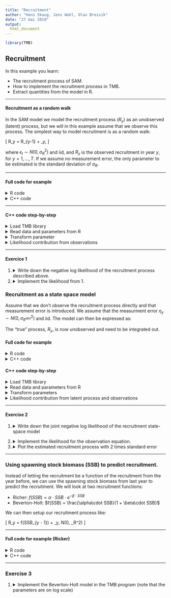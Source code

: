 ```yaml
---
title: "Recruitment"
author: "Hans Skaug, Jens Wahl, Olav Breivik"
date: "27 mai 2019"
output: 
  html_document
---
```



```r
library(TMB)
```

## **Recruitment**
In this example you learn: 

* The recruitment process of SAM.
* How to implement the recruitment process in TMB.
* Extract quantities from the model in R.

***
#### Recruitment as a random walk

In the SAM model we model the recruitment process ($R_y$) as an unobserved (latent) process, but we will in this example assume that we observe this process. The simplest way to model recruitment is as a random walk: 

\[
  \log R_y = \log R_{y-1} + \epsilon_y, 
\]

where $\epsilon_t \sim N(0, \sigma_R^2)$ and iid, and $R_y$ is the observed recruitment in year $y$, for $y = 1, \ldots, T$. If we assume no measurement error, the only parameter to be estimated is the standard deviation of $\sigma_R$. 

***
#### Full code for example
<details>
  <summary> R code </summary>
```r
# Load data
load("Robs.RData")

# Compile TMB code for for random walk
compile("recruitment.cpp")
dyn.load(dynlib("recruitment"))

# Prepare for TMB
param <- list(log_sigma_r = -0.5)
data <- list(Robs = Robs$Robs)


# Make objective function
obj <- MakeADFun(data, param, DLL = "recruitment")
opt <- nlminb(obj$par, obj$fn, obj$gr, control = list(trace = FALSE))

# Get standard deviations
rep <- sdreport(obj)
summary(rep)

```
</details>

<details> 
  <summary> C++ code </summary>
```c++
#include <TMB.hpp>

template<class Type> 
Type objective_function<Type>::operator()(){
  
  // Data 
  DATA_VECTOR(Robs);
  
  // Parameter
  PARAMETER(log_sigma_r);

  Type sigma_r = exp(log_sigma_r);
  ADREPORT(sigma_r); // Report standard deviation of sigma_r back to R
  
  Type nll = 0; // negative log likelihood
  vector<Type> log_Robs = log(Robs); // log of recruitment
  
  // Se exercise 1 below for negative log-likelihood
  
  return(nll); 
}
```
</details> 

***

#### C++ code step-by-step 

<details> 
  <summary> Load TMB library </summary> 
```c++
#include <TMB.hpp>

template<class Type> 
Type objective_function<Type>::operator()(){

```
</details> 

<details> 
  <summary> Read data and parameters from R </summary> 
```c++
// Data 
DATA_VECTOR(Robs);

// Parameter
PARAMETER(log_sigma_r);
``` 
</details>   

<details> 
  <summary> Transform parameter </summary> 
```c+++
  Type sigma_r = exp(log_sigma_r);
  ADREPORT(sigma_r); // Report standard deviation of sigma_r back to R
```
</details> 
  
  
<details> 
  <summary> Likelihood contribution from observations </summary> 
  See exercise 1.2
</details> 

***
#### Exercice 1

1.
<details>
  <summary> Write down the negative log likelihood of the recruitment process described above.</summary>
  Since all $\epsilon_t$ are independent and $R_y$ only is dependent on $R_{y-1}$ the likelihood can be written as 
  \begin{align}
    L(\sigma_R) = \prod_{y = 2}^T N(R_{y-1}, \sigma_R^2).
  \end{align}
  The negative log likelihood is therefore given by 
  \begin{align}
    - \log L(\sigma_R) = - \sum_{y = 2}^T \log N(R_{y-1}, \sigma_R^2).
  \end{align}
</details>

2. 
<details> 
  <summary> Implement the likelihood from 1. </summary> 
  
    ```c++ 
      for(int i = 1; i < Robs.size(); i++){
        nll -= dnorm(log_Robs(i), log_Robs(i - 1), sigma_r, true);
      }

    ```
  
</details> 

### Recruitment as a state space model 

Assume that we don't observe the recruitment process directly and that measurement error is introduced. We assume that the measurment error $\eta_y \sim N(0, \sigma_{R^\text{obs}}^2)$ and iid. The model can then be expressed as:

\begin{align}
  \log R_y^{(\text{obs})} &= R_y + \eta_y, \\
  \log R_y &= \log R_{y-1} + \epsilon_y. 
\end{align}

The "true" process, $R_y$, is now unobserved and need to be integrated out. 

#### Full code for example
<details> 
  <summary> R code </summary> 
```r
# Compile TMB code for random walk state space model
compile("recruitment_state_space.cpp")
dyn.load(dynlib("recruitment_state_space"))

param <- list(logR = rep(0, length(Robs$Robs)),
              log_sigma_Robs = -0.5,
              log_sigma_logR = -0.5)

data <- list(Robs = Robs$Robs)

obj <- MakeADFun(data, param, random = "logR", DLL = "recruitment_state_space")
opt <- nlminb(obj$par, obj$fn, obj$gr)

# Get standard deviation of parameters and latent process
rep <- sdreport(obj)

# Get summary of fixed effects 
summary(rep, "fixed", p.value = T)
logR_rep <- summary(rep, "random")


# Plot estimated recruitment process
{plot(Robs$year, log(Robs$Robs), ylab = "Recruitment", xlab = "year")
lines(Robs$year, logR_rep[, 1], col="black")
lines(Robs$year, logR_rep[, 1] - 2 * logR_rep[, 2], col="black", lty="dashed")
lines(Robs$year, logR_rep[, 1] + 2 * logR_rep[, 2], col="black", lty="dashed")}
```

</details>

<details> 
  <summary> C++ code </summary>
```c++
#include <TMB.hpp>

template<class Type> 
Type objective_function<Type>::operator()(){
  
  DATA_VECTOR(Robs); 
  
  PARAMETER_VECTOR(logR); // Latent process 
  PARAMETER(log_sigma_Robs); 
  PARAMETER(log_sigma_logR); 
  
 // Transform data
 vector<Type> log_Robs = log(Robs);
  
 // Transform standard deviations
 Type sigma_Robs = exp(log_sigma_Robs); 
 Type sigma_logR = exp(log_sigma_logR);
 
 ADREPORT(sigma_Robs); 
 ADREPORT(sigma_logR); 
 
 // Negative log likelihood
 Type nll = 0; 
 // Number of observations 
 Type n = Robs.size(); 
 
 // Contribution to likelihood from latent process logR
 for(int i = 1; i < n; i++){
   nll -= dnorm(logR(i), logR(i - 1), sigma_logR, true);
 }
 
 // Contribution to likelihood from observations Robs
  
 // See exercise 2.2 below
 
 return(nll);
  
}
```
    
</details> 



#### C++ code step-by-step 

<details> 
  <summary> Load TMB library </summary> 
```c++
  #include <TMB.hpp>
  
  template<class Type> 
  Type objective_function<Type>::operator()(){

```
</details> 

<details> 
  <summary> Read data and parameters from R </summary> 
```c++
  DATA_VECTOR(Robs); 
  
  PARAMETER_VECTOR(logR); // Latent process 
  PARAMETER(log_sigma_Robs); 
  PARAMETER(log_sigma_logR); 
  
  // Transform data
  vector<Type> log_Robs = log(Robs);
``` 
</details>   

<details> 
  <summary> Transform parameters </summary> 
```c+++
 // Transform standard deviations
 Type sigma_Robs = exp(log_sigma_Robs); 
 Type sigma_logR = exp(log_sigma_logR);
 
 ADREPORT(sigma_Robs); 
 ADREPORT(sigma_logR); 
```
</details> 
  
  
<details> 
  <summary> Likelihood contribution from latent process and observations</summary> 
```c++
 // Contribution to likelihood from latent process logR
 for(int i = 1; i < n; i++){
   nll -= dnorm(logR(i), logR(i - 1), sigma_logR, true);
 }
 
 // Contribution to likelihood from observations Robs
  
 // See exercise 2.2 below
 
 return(nll);
  
}
```
</details> 


***
#### Exercise 2

1. 
<details> 
  <summary> Write down the joint negative log likelihood of the recruitment state-space model </summary> 
  Let $R^{\text(obs)} = (R_1^\text{obs}, \ldots, R_T^\text{obs})$ and $R = (R_1, \ldots, R_T)$. The joint distribution of        $(R^\text{obs}, R)$ can be written as 
  \begin{align}
    L(\theta) &= \int f(R^\text{obs}, R) dR = \int f(R^\text{obs} | R) f(R) dR \\
    &= \int f(R_1^\text{obs} | R_1) f(R_1) \prod_{y=2}^T f(R_y^\text{obs} | R_y) f(R_y) dR
  \end{align}
  The negative log likelihood we need to implement in TMB is therefore 
  \[
    - \log L(\theta) = -N(R_1,\sigma_{R^\text{obs}}^2) - \sum_{y=2}^T N(R_y,\sigma_{R^\text{obs}}^2) - \sum_{y=2}^T \log             N(R_{y-1}, \sigma_R^2),
  \]
  where the two first terms are the contribution from the observations, while the last sum is the likelihood contribution from   the unobserved process. 
  
</details> 

2. 
<details> 
  <summary> Implement the likelihood for the observation equation. </summary>
    ```c++
       // Contribution to likelihood from observations Robs
       for(int i = 0; i < n; i++){
         nll -= dnorm(log_Robs(i), logR(i), sigma_Robs, true);
       }
    ```
</details> 

3. 
<details> 
  <summary> Plot the estimated recruitment process with 2 times standard error </summary> 
    ```r
    plot(Robs$year, log(Robs$Robs), ylab = "Recruitment", xlab = "year")
    lines(Robs$year, logR_rep[, 1], col="black")
    lines(Robs$year, logR_rep[, 1] - 2 * logR_rep[, 2], col="black", lty="dashed")
    lines(Robs$year, logR_rep[, 1] + 2 * logR_rep[, 2], col="black", lty="dashed")
    ```
</details> 



***
### Using spawning stock biomass (SSB) to predict recruitment.

Instead of letting the recruitment be a function of the recruitment from the year before, we can use the spawning stock biomass from last year to predict the recruitment. 
We will look at two recruitment functions: 

* Richer: $f(SSB) = \alpha\cdot SSB \cdot e^{-\beta\cdot SSB}$
* Beverton-Holt: $f(SSB) = \frac{\alpha\cdot SSB}{1 + \beta\cdot SSB}$

We can then setup our recruitment process like: 

\[
  \log R_y = \log f(SSB_{y - 1}) + \epsilon_y, \quad \text{where } \epsilon \sim N(0, \sigma_R^2)
\]



*** 
#### Full code for example (Ricker)

<details> 
  <summary> R code </summary> 
```r

# Richer 

compile("recruitment_state_space_SSB.cpp")
dyn.load(dynlib("recruitment_state_space_SSB"))

data <- list(Robs = Robs$Robs,
             SSB = Robs$ssb,
             method = 1)

param <- list(logR = rep(0, length(Robs$Robs)),
              log_sigma_Robs = 0,
              log_sigma_logR = 0, 
              ricker = if(data$method == 1){numeric(2)} else{numeric(0)},
              bh = if(data$method == 2){numeric(2)} else{numeric(0)})



obj <- MakeADFun(data, param, random = "logR", DLL = "recruitment_state_space_SSB")
opt <- nlminb(obj$par, obj$fn, obj$gr)
rep <- sdreport(obj)
logR_r_rep <- summary(rep, "random")


# Beverton-Holt


data <- list(Robs = Robs$Robs,
             SSB = Robs$ssb,
             method = 2)

param <- list(logR = rep(0, length(Robs$Robs)),
              log_sigma_Robs = 0,
              log_sigma_logR = 0, 
              ricker = if(data$method == 1){numeric(2)} else{numeric(0)},
              bh = if(data$method == 2){numeric(2)} else{numeric(0)})



obj <- MakeADFun(data, param, random = "logR", DLL = "recruitment_state_space_SSB")
opt <- nlminb(obj$par, obj$fn, obj$gr)
rep <- sdreport(obj)
logR_bh_rep <- summary(rep, "random")





# Plot all estimated recruitment processes
{plot(Robs$year, log(Robs$Robs), ylab = "Recruitment", xlab = "year")
lines(Robs$year, logR_rep[, 1], col="black")
lines(Robs$year, logR_rep[, 1] - 2 * logR_rep[, 2], col="black", lty="dashed")
lines(Robs$year, logR_rep[, 1] + 2 * logR_rep[, 2], col="black", lty="dashed")
lines(Robs$year, logR_r_rep[, 1], col = "red")
lines(Robs$year, logR_bh_rep[, 1], col = "blue")
legend("bottomright", c("Random walk", "Ricker", "Berverton-Hold"), lty = 1, col = c("black", "red", "blue"))}


```

</details>

<details> 
  <summary> C++ code </summary>
```c++
#include <TMB.hpp>

template<class Type> 
Type objective_function<Type>::operator()(){
  
  DATA_VECTOR(Robs);
  DATA_VECTOR(SSB);
  DATA_INTEGER(method);
  
  PARAMETER_VECTOR(logR); // Latent process 
  PARAMETER(log_sigma_Robs); 
  PARAMETER(log_sigma_logR); 
  PARAMETER_VECTOR(ricker); 
  PARAMETER_VECTOR(bh); 
  
  // Transform data
  vector<Type> log_Robs = log(Robs);
  
 // Transform standard deviations
 Type sigma_Robs = exp(log_sigma_Robs); 
 Type sigma_logR = exp(log_sigma_logR);
 
 ADREPORT(sigma_Robs); 
 ADREPORT(sigma_logR); 
 
 // Negative log likelihood
 Type nll = 0; 
 // Number of observations 
 Type n = Robs.size(); 
 Type pred = 0; 
 // Contribution to likelihood from latent process logR
 for(int i = 1; i < n; i++){
   
   switch(method){
   case 0:
     pred = logR(i - 1);
     break;
     
   case 1:
     pred = ricker(0) + log(SSB(i - 1)) - exp(ricker(1)) * SSB(i - 1);
     break;

   case 2:
     // See exercice below
     break;

   default:
     std::cout << "This method is not implementet. Method has to be a number 0, 1, 2" << std::endl;
   break;
   }
   
   nll -= dnorm(logR(i), pred, sigma_logR, true);

 }
 
 // Contribution to likelihood from observations Robs
 for(int i = 0; i < n; i++){
   nll -= dnorm(log_Robs(i), logR(i), sigma_Robs, true);
 }
 
 return(nll);
  
}
```
    
</details> 

***
### Exercise 3

1. 
<details> 
  <summary> Implement the Beverton-Holt model in the TMB program (note that the parameters are on log scale) 
  </summary> 

    ```c++
        case 2:
         pred = bh(0) + log(SSB(i - 1)) - log(Type(1.0) + exp(bh(1)) * SSB(i - 1));
         break;
    ``` 
</details> 


  
  